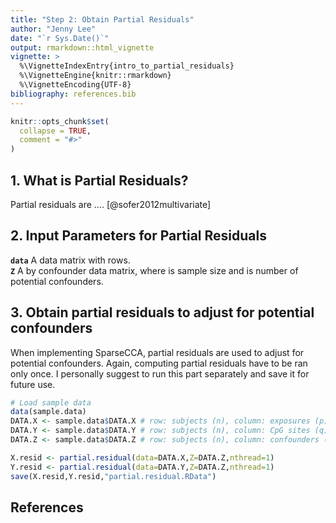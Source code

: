 ```yaml
---
title: "Step 2: Obtain Partial Residuals"
author: "Jenny Lee"
date: "`r Sys.Date()`"
output: rmarkdown::html_vignette
vignette: >
  %\VignetteIndexEntry{intro_to_partial_residuals}
  %\VignetteEngine{knitr::rmarkdown}
  %\VignetteEncoding{UTF-8}
bibliography: references.bib
---
```


```r
knitr::opts_chunk$set(
  collapse = TRUE,
  comment = "#>"
)
```


## 1. What is Partial Residuals?

Partial residuals are .... [@sofer2012multivariate]

## 2. Input Parameters for Partial Residuals

| **`data`** A data matrix with \eqn{n} rows.

| **`Z`** A \eqn{n} by \eqn{r} confounder data matrix, where \eqn{n} is sample size and \eqn{r} is number of potential confounders.

## 3. Obtain partial residuals to adjust for potential confounders

When implementing SparseCCA, partial residuals are used to adjust for potential confounders. Again, computing partial residuals have to be ran only once. I personally suggest to run this part separately and save it for future use.

```r
# Load sample data
data(sample.data)
DATA.X <- sample.data$DATA.X # row: subjects (n), column: exposures (p)
DATA.Y <- sample.data$DATA.Y # row: subjects (n), column: CpG sites (q)
DATA.Z <- sample.data$DATA.Z # row: subjects (n), column: confounders (r)

X.resid <- partial.residual(data=DATA.X,Z=DATA.Z,nthread=1)
Y.resid <- partial.residual(data=DATA.Y,Z=DATA.Z,nthread=1)
save(X.resid,Y.resid,"partial.residual.RData")
```

## References
